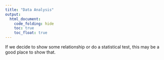 ```yaml
---
title: "Data Analysis"
output: 
  html_document:
    code_folding: hide
    toc: true
    toc_float: true
---
```


If we decide to show some relationship or do a statistical test, this may be a good place to show that.